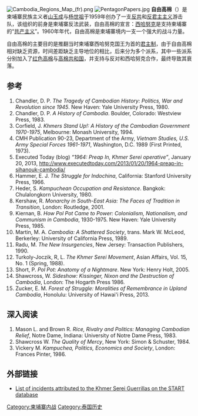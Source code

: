 {{Distinguish|高棉自由民族统一战线}}
[[File:Cambodia_Regions_Map_(fr).png|thumb]]
[[File:PentagonPapers.jpg|thumb]]
'''自由高棉'''（{{lang|km|ខ្មែរសេរី}}）是柬埔寨民族主义者[[山玉成|山玉成]]与[[杨世祖|杨世祖]]于1959年创办了一支[[反共|反共]]和[[柬埔寨王国_(1953年－1970年)|反君主主义]]游击队，该组织的前身是柬埔寨反法武装，自由高棉的宣言：[[西哈努克|西哈努克]]是支持柬埔寨的“[[柬埔寨共产党|共产主义]]”。1960年年代，自由高棉是柬埔寨境内一支一个强大的战斗力量。

自由高棉的主要目的是推翻当时柬埔寨西哈努克国王为首的[[君主制|君主制]]，由于自由高棉相对缺乏资源，时间差距缺乏主导地位的相比，后来分为多个派系，其中一些派系分别加入了[[红色高棉|红色高棉]]与[[高棉共和国|高棉共和国]]，并支持与反对和西哈努克合作，最终导致其衰落。

==参考==
# Chandler, D. P. ''The Tragedy of Cambodian History: Politics, War and Revolution since 1945''. New Haven: Yale University Press, 1980.
# Chandler, D. P. ''A History of Cambodia''. Boulder, Colorado: Westview Press, 1983.
# Corfield, J. ''Khmers Stand Up!: A History of the Cambodian Government 1970-1975'', Melbourne: Monash University, 1994. 
# CMH Publication 90-23, Department of the Army, ''Vietnam Studies, U.S. Army Special Forces 1961-1971'', Washington, D.C. 1989 (First Printed, 1973).
# Executed Today (blog) ''“1964: Preap In, Khmer Serei operative”'', January 20, 2013, http://www.executedtoday.com/2013/01/20/1964-preap-in-sihanouk-cambodia/
# Hammer, E. J. ''The Struggle for Indochina'', California: Stanford University Press, 1966.
# Heder, S. ''Kampuchean Occupation and Resistance''. Bangkok: Chulalongkorn University, 1980.
# Kershaw, R. ''Monarchy in South-East Asia: The Faces of Tradition in Transition'', London: Routledge, 2001.
# Kiernan, B. ''How Pol Pot Came to Power: Colonialism, Nationalism, and Communism in Cambodia'', 1930-1975. New Haven: Yale University Press, 1985.
# Martin, M. A. ''Cambodia: A Shattered Society'', trans. Mark W. McLeod, Berkerley: University of California Press, 1989.
# Radu, M. ''The New Insurgencies'', New Jersey: Transaction Publishers, 1990. 
# Turkoly-Joczik, R, L. ''The Khmer Serei Movement'', Asian Affairs, Vol. 15, No. 1 (Spring, 1988).
# Short, P. ''Pol Pot: Anatomy of a Nightmare''. New York: Henry Holt, 2005.
# Shawcross, W. ''Sideshow: Kissinger, Nixon and the Destruction of Cambodia'',  London: The Hogarth Press 1986.
# Zucker, E. M. ''Forest of Struggle: Moralities of Remembrance in Upland Cambodia'', Honolulu: University of Hawai'i Press, 2013.

==深入阅读==
# Mason L. and Brown R. ''Rice, Rivalry and Politics: Managing Cambodian Relief'', Notre Dame, Indiana: University of Notre Dame Press, 1983.   
# Shawcross W. ''The Quality of Mercy'', New York: Simon & Schuster, 1984.   
# Vickery M. ''Kampuchea, Politics, Economics and Society'', London: Frances Pinter, 1986.

==外部链接==
*[http://www.start.umd.edu/gtd/search/Results.aspx?page=1&casualties_type=&casualties_max=&perpetrator=3353&charttype=line&chart=overtime&ob=GTDID&od=desc&expanded=yes#results-table List of incidents attributed to the Khmer Serei Guerrillas on the START database]

[[Category:柬埔寨内战|Category:柬埔寨内战]]
[[Category:泰国历史|Category:泰国历史]]